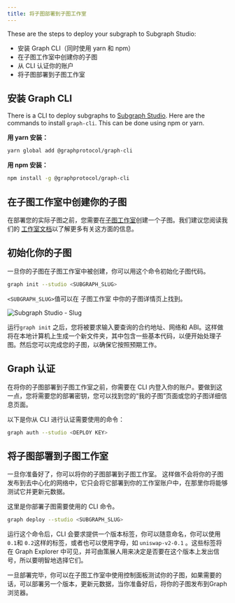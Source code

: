 ```yaml
---
title: 将子图部署到子图工作室
---
```


These are the steps to deploy your subgraph to Subgraph Studio:

- 安装 Graph CLI（同时使用 yarn 和 npm）
- 在子图工作室中创建你的子图
- 从 CLI 认证你的账户
- 将子图部署到子图工作室

## 安装 Graph CLI

There is a CLI to deploy subgraphs to [Subgraph Studio](https://thegraph.com/studio/). Here are the commands to install `graph-cli`. This can be done using npm or yarn.

**用 yarn 安装：**

```bash
yarn global add @graphprotocol/graph-cli
```

**用 npm 安装：**

```bash
npm install -g @graphprotocol/graph-cli
```

## 在子图工作室中创建你的子图

在部署您的实际子图之前，您需要在[子图工作室](https://thegraph.com/studio/)创建一个子图。我们建议您阅读我们的 [工作室文档](/deploying/subgraph-studio)以了解更多有关这方面的信息。

## 初始化你的子图

一旦你的子图在子图工作室中被创建，你可以用这个命令初始化子图代码。

```bash
graph init --studio <SUBGRAPH_SLUG>
```

`<SUBGRAPH_SLUG>`值可以在 子图工作室 中你的子图详情页上找到。

![Subgraph Studio - Slug](/img/doc-subgraph-slug.png)

运行`graph init` 之后，您将被要求输入要查询的合约地址、网络和 ABI。这样做将在本地计算机上生成一个新文件夹，其中包含一些基本代码，以便开始处理子图。然后您可以完成您的子图，以确保它按照预期工作。

## Graph 认证

在将你的子图部署到子图工作室之前，你需要在 CLI 内登入你的账户。要做到这一点，您将需要您的部署密钥，您可以找到您的“我的子图”页面或您的子图详细信息页面。

以下是你从 CLI 进行认证需要使用的命令：

```bash
graph auth --studio <DEPLOY KEY>
```

## 将子图部署到子图工作室

一旦你准备好了，你可以将你的子图部署到子图工作室。 这样做不会将你的子图发布到去中心化的网络中，它只会将它部署到你的工作室账户中，在那里你将能够测试它并更新元数据。

这里是你部署子图需要使用的 CLI 命令。

```bash
graph deploy --studio <SUBGRAPH_SLUG>
```

运行这个命令后，CLI 会要求提供一个版本标签，你可以随意命名，你可以使用 `0.1`和 `0.2`这样的标签，或者也可以使用字母，如 `uniswap-v2-0.1` 。这些标签将在 Graph Explorer 中可见，并可由策展人用来决定是否要在这个版本上发出信号，所以要明智地选择它们。

一旦部署完毕，你可以在子图工作室中使用控制面板测试你的子图，如果需要的话，可以部署另一个版本，更新元数据，当你准备好后，将你的子图发布到Graph浏览器。
